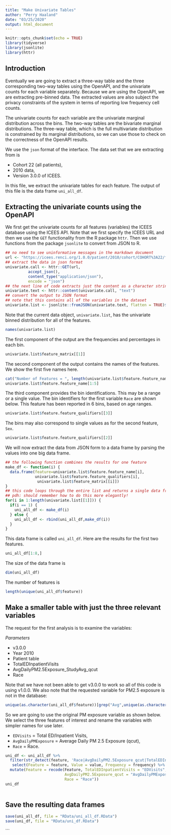 ```yaml
---
title: "Make Univariate Tables"
author: "Perry Haaland"
date: "03/25/2020"
output: html_document
---
```


```r
knitr::opts_chunk$set(echo = TRUE)
library(tidyverse)
library(jsonlite)
library(httr)
```

## Introduction

Eventually we are going to extract a three-way table and the three corresponding two-way tables using the OpenAPI, and the univariate counts for each variable separately. Because we are using the OpenAPI, we are extracting pre-binned data. The extracted values are also subject the privacy constraints of the system in terms of reporting low frequency cell counts.

The univariate counts for each variable are the univariate marginal distribution across the bins. The two-way tables are the bivariate marginal distributions. The three-way table, which is the full multivariate distribution is constrained by its marginal distributions, so we can use those to check on the correctness of the OpenAPI results.


We use the `json` format of the interface. The data set that we are extracting from is

* Cohort 22 (all patients),
* 2010 data,
* Version 3.0.0 of ICEES.

In this file, we extract the univariate tables for each feature. The output of this file is the data frame `uni_all_df`.

## Extracting the univariate counts using the OpenAPI

We first get the univariate counts for all features (variables) the ICEES database using the ICEES API. Note that we first specify the ICEES URL and then we use the `GET` functionality from the R package `httr`. Then we use functions from the package `jsonlite` to convert from JSON to R.


```r
## no need to see uninformative messages in the markdown document
url <- "https://icees.renci.org/1.0.0/patient/2010/cohort/COHORT%3A22/features"
## extract the data in json format
univariate.call <- httr::GET(url,
          accept_json(),
          content_type("application/json"),
          encode = "json")
## the next line of code extracts just the content as a character string
univariate.text <- httr::content(univariate.call, "text")
## convert the output to JSON format
## note that this contains all of the variables in the dataset
univariate.list <- jsonlite::fromJSON(univariate.text, flatten = TRUE)$`return value`
```

Note that the current data object, `univariate.list`, has the univariate binned distribution for all of the features.

```r
names(univariate.list)
```

The first component of the output are the frequencies and percentages in each bin.

```r
univariate.list$feature_matrix[[1]]
```

The second component of the output contains the names of the features. We show the first five names here.

```r
cat("Number of Features = ", length(univariate.list$feature.feature_name),"\n")
univariate.list$feature.feature_name[1:5]
```

The third component provides the bin identifications. This may be a range or a single value. The bin identifiers for the first variable `Race` are shown below. This feature has been reported in 6 bins, based on age ranges.

```r
univariate.list$feature.feature_qualifiers[[3]]
```

The bins may also correspond to single values as for the second feature, `Sex`.


```r
univariate.list$feature.feature_qualifiers[[2]]
```


We will now extract the data from JSON form to a data frame by parsing the values into one big data frame. 


```r
## the following function combines the results for one feature
make_df <- function(i) {
  data.frame(feature=univariate.list$feature.feature_name[i],
             univariate.list$feature.feature_qualifiers[i],
              univariate.list$feature_matrix[[i]])
}
## this code loops through the entire list and returns a single data frame
## pdh: should remember how to do this more elegantly!
for(i in 1:length(univariate.list[[1]])) {
  if(i == 1) {
    uni_all_df <- make_df(i)
  } else {
    uni_all_df <- rbind(uni_all_df,make_df(i))
  }
}
```

This data frame is called `uni_all_df`. Here are the results for the first two features.

```r
uni_all_df[1:8,]
```

The size of the data frame is 

```r
dim(uni_all_df)
```

The number of features is

```r
length(unique(uni_all_df$feature))
```

## Make a smaller table with just the three relevant variables

The request for the first analysis is to examine the variables:

*Parameters*

* v3.0.0
* Year 2010
* Patient table
* TotalEDInpatientVisits
* AvgDailyPM2.5Exposure_StudyAvg_qcut
* Race

Note that we have not been able to get v3.0.0 to work so all of this code is using v1.0.0. We also note that the requested variable for PM2.5 exposure is not in the database:

```r
unique(as.character(uni_all_df$feature))[grep("Avg",unique(as.character(uni_all_df$feature)))]
```

So we are going to use the original PM exposure variable as shown below. We select the three features of interest and rename the variables with simpler names for use later.

* `EDVisits` = Total ED/Inpatient Visits, 
* `AvgDailyPMExposure` = Average Daily PM 2.5 Exposure (qcut), 
* `Race` = Race.

```r
uni_df <- uni_all_df %>% 
  filter(str_detect(feature, 'Race|AvgDailyPM2.5Exposure_qcut|TotalEDInpatientVisits')) %>%
   select(Feature = feature, Value = value, Frequency = frequency) %>%
  mutate(Feature = recode(Feature, TotalEDInpatientVisits = "EDVisits",
                          AvgDailyPM2.5Exposure_qcut = "AvgDailyPMExposure",
                          Race = "Race"))
uni_df
  
```



## Save the resulting data frames

```r
save(uni_all_df, file = "RData/uni_all_df.RData")
save(uni_df, file = "RData/uni_df.RData")
```


```

